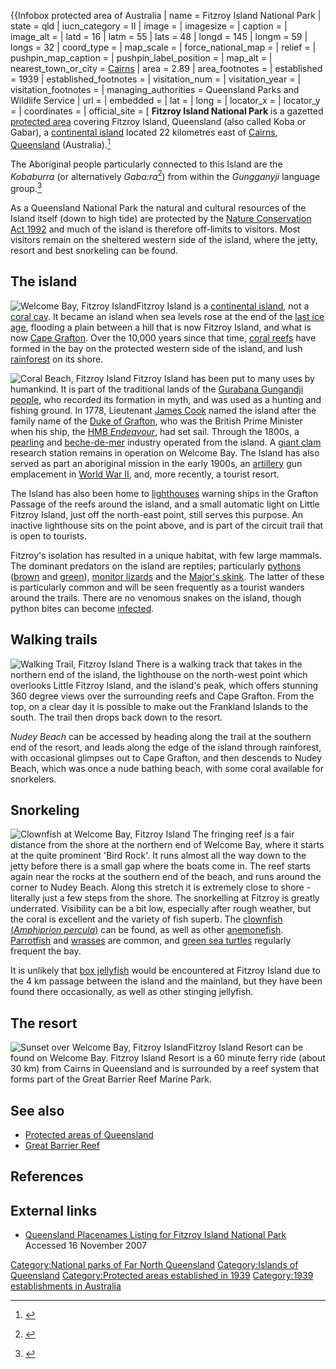 {{for|the continental island|Fitzroy Island, Queensland}}
{{Use dmy dates|date=September 2014}}
{{Use Australian English|date=September 2014}}
{{Infobox protected area of Australia
| name                   = Fitzroy Island National Park
| state                  = qld<!-- If this field is empty, it should be completed. See infobox instructions for correct values. -->
| iucn_category          = II
| image                  = 
| imagesize              = 
| caption                = 
| image_alt              = 
| latd                   = 16
| latm                   = 55
| lats                   = 48
| longd                  = 145
| longm                  = 59
| longs                  = 32
| coord_type             = 
| map_scale              = 
| force_national_map     = 
| relief                 = 
| pushpin_map_caption    = 
| pushpin_label_position = 
| map_alt                = 
| nearest_town_or_city   = [[Cairns]]
| area                   = 2.89<!-- If the area is greater than 100ha (1km2) a conversion template is not required. -->
| area_footnotes         = 
| established            = 1939
| established_footnotes  = 
| visitation_num         = 
| visitation_year        = 
| visitation_footnotes   = 
| managing_authorities   = Queensland Parks and Wildlife Service
| url                    = 
| embedded               = 
<!-- Deprecated parameters -->
<!-- The following parameters have been deprecated since 27 December 2013. This infobox should be modified so that these parameters are no longer needed. -->
| lat                    = 
| long                   = 
| locator_x              = 
| locator_y              = 
| coordinates            = 
| official_site          = [{{url|http://nprsr.qld.gov.au/parks/fitzroy-island/index.html|Fitzroy Island National Park]
}}
'''Fitzroy Island National Park''' is a gazetted [[protected area]] covering Fitzroy Island, Queensland (also called Koba or Gabar),  a [[Continental island#Continental islands|continental island]] located 22 kilometres east of [[Cairns]], [[Queensland]] (Australia).<ref>{{cite web
  | last = 
  | first = 
  | authorlink = 
  | coauthors = 
  | title = Place Name Details: Fitzroy Island
  | work = Property, Title and Valuations
  | publisher = Queensland Government
  | date = 
  | url = http://www.nrw.qld.gov.au/property/placenames/detail.php?id=12563
  | format = 
  | doi = 
  | accessdate = 2009-05-17}}</ref>

The Aboriginal people particularly connected to this Island are the ''Kobaburra'' (or alternatively ''Gaba:ra''<ref>{{cite book
  | last = Bottoms
  | first = T.
  | authorlink = 
  | coauthors = 
  | title = The Bama People of the Rainforest: Aboriginal-European relations in the Cairns Rainforest Region up to 1876
  | publisher = Gadja Enterprises
  | year = 1992
  | location = Cairns
  | pages = 
  | url = 
  | doi = 
  | id = 
  | isbn = }}</u></ref>) from within the ''Gungganyji'' language group.<ref name="QPWS">{{cite web
  | last = 
  | first = 
  | authorlink = 
  | coauthors = 
  | title = Fitzroy Island National Park
  | work = 
  | publisher = Queensland Government
  | date = 
  | url = http://www.epa.qld.gov.au/parks_and_forests/find_a_park_or_forest/fitzroy_island_national_park
  | format = 
  | doi = 
  | accessdate = 2009-05-17}} {{Dead link|date=September 2010|bot=H3llBot}}</ref>

As a Queensland National Park the natural and cultural resources of the Island itself (down to high tide) are protected by the [[Nature Conservation Act 1992]] and much of the island is therefore off-limits to visitors. Most visitors remain on the sheltered western side of the island, where the jetty, resort and best snorkeling can be found.

==The island==
[[File:welcomebay.jpg|thumb|Welcome Bay, Fitzroy Island]]Fitzroy Island is a [[Continental island#Continental islands|continental island]], not a [[Cay|coral cay]]. It became an island when sea levels rose at the end of the [[Last glacial period|last ice age]], flooding a plain between a hill that is now Fitzroy Island, and what is now [[Cape Grafton]]. Over the 10,000 years since that time, [[coral reef]]s have formed in the bay on the protected western side of the island, and lush [[rainforest]] on its shore.

[[File:FitzroyBeach.JPG|thumb|left|Coral Beach, Fitzroy Island]]
Fitzroy Island has been put to many uses by humankind. It is part of the traditional lands of the [[Gurabana Gungandji people]], who recorded its formation in myth, and was used as a hunting and fishing ground. In 1778, Lieutenant [[James Cook]] named the island after the family name of the [[Duke of Grafton]], who was the British Prime Minister when his ship, the [[HM Bark Endeavour|HMB ''Endeavour'']], had set sail. Through the 1800s, a [[Pearl hunting|pearling]] and [[beche-de-mer]] industry operated from the island. A [[giant clam]] research station remains in operation on Welcome Bay. The Island has also served as part an aboriginal mission in the early 1900s, an [[artillery]] gun emplacement in [[World War II]], and, more recently, a tourist resort.

The Island has also been home to [[lighthouses]] warning ships in the Grafton Passage of the reefs around the island, and a small automatic light on Little Fitzroy Island, just off the north-east point, still serves this purpose. An inactive lighthouse sits on the point above, and is part of the circuit trail that is open to tourists.

Fitzroy's isolation has resulted in a unique habitat, with few large mammals. The dominant predators on the island are reptiles; particularly [[Pythonidae|python]]s ([[Brown Tree Snake|brown]] and [[Green Tree Python|green]]), [[monitor lizards]] and the [[Egernia frerei|Major's skink]]. The latter of these is particularly common and will be seen frequently as a tourist wanders around the trails. There are no venomous snakes on the island, though python bites can become [[infection|infected]].

==Walking trails==
[[File:Lighthouse path.JPG|thumb|Walking Trail, Fitzroy Island]]
There is a walking track that takes in the northern end of the island, the lighthouse on the north-west point which overlooks Little Fitzroy Island, and the island's peak, which offers stunning 360 degree views over the surrounding reefs and Cape Grafton. From the top, on a clear day it is possible to make out the Frankland Islands to the south. The trail then drops back down to the resort.

''Nudey Beach'' can be accessed by heading along the trail at the southern end of the resort, and leads along the edge of the island through rainforest, with occasional glimpses out to Cape Grafton, and then descends to Nudey Beach, which was once a nude bathing beach, with some coral available for snorkelers.

==Snorkeling==
[[File:amphiprionpercula fitzroyis.jpg|thumb|Clownfish at Welcome Bay, Fitzroy Island]]
The fringing reef is a fair distance from the shore at the northern end of Welcome Bay, where it starts at the quite prominent 'Bird Rock'. It runs almost all the way down to the jetty before there is a small gap where the boats come in. The reef starts again near the rocks at the southern end of the beach, and runs around the corner to Nudey Beach. Along this stretch it is extremely close to shore - literally just a few steps from the shore. The snorkelling at Fitzroy is greatly underrated. Visibility can be a bit low, especially after rough weather, but the coral is excellent and the variety of fish superb. The [[Percula clownfish|clownfish (''Amphiprion percula'')]] can be found, as well as other [[anemonefish]]. [[Parrotfish]] and [[wrasses]] are common, and [[green sea turtle]]s regularly frequent the bay.

It is unlikely that [[chironex fleckeri|box jellyfish]] would be encountered at Fitzroy Island due to the 4&nbsp;km passage between the island and the mainland, but they have been found there occasionally, as well as other stinging jellyfish.

==The resort==
[[File:Sunset fitzroyisland.JPG|thumb|right|Sunset over Welcome Bay, Fitzroy Island]]Fitzroy Island Resort can be found on Welcome Bay.  Fitzroy Island Resort is a 60 minute ferry ride (about 30&nbsp;km) from Cairns in Queensland and is surrounded by a reef system that forms part of the Great Barrier Reef Marine Park.

==See also==
{{Portal|Queensland}}
* [[Protected areas of Queensland]]
* [[Great Barrier Reef]]

== References ==
{{reflist}}

==External links==
* [http://www.nrw.qld.gov.au/property/placenames/detail.php?id=39456 Queensland Placenames Listing for Fitzroy Island National Park] Accessed 16 November 2007

{{Far North Queensland}}
{{National Parks of Queensland}}

[[Category:National parks of Far North Queensland]]
[[Category:Islands of Queensland]]
[[Category:Protected areas established in 1939]]
[[Category:1939 establishments in Australia]]